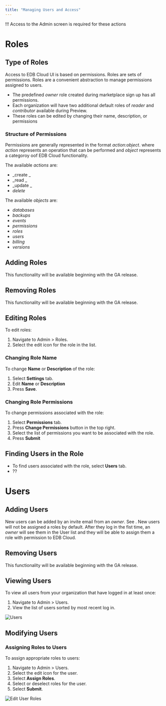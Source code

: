 ```yaml
---
title: "Managing Users and Access"
---
```


!!!
Access to the Admin screen is required for these actions


# Roles
  
## Type of Roles
Access to EDB Cloud UI is based on permissions. Roles are sets of permissions. Roles are a convenient abstraction to manage permissions assigned to users.

* The predefined _owner_ role created during marketplace sign up has all permissions.
* Each organization will have two additional default roles of _reader_ and _contributor_ available during Preview.
* These roles can be edited by changing their name, description, or permissions

### Structure of Permissions

Permissions are generally represented in the format _action:object_. where _action_ represents an operation that can be performed and _object_ represents a categoroy oof EDB Cloud functionality. 

The available _actions_ are:
* _create _
* _read  _
* _update _
* _delete_

The available _objects_ are:
* _databases_
* _backups_
* _events_
* _permissions_
* _roles_
* _users_
* _billing_
* _versions_

## Adding Roles
This functionality will be available beginning with the GA release.

## Removing Roles
This functionality will be available beginning with the GA release.

## Editing Roles
To edit roles:
1. Navigate to Admin > Roles.
2. Select the edit icon for the role in the list.

### Changing Role Name
To change **Name** or **Description** of the role:
1. Select **Settings** tab.
2. Edit **Name** or **Description**
3. Press **Save**.

### Changing Role Permissions

To change permissions associated with the role:
1. Select **Permissions** tab.
2. Press **Change Permissions** button in the top right.
3. Select the list of permissions you want to be associated with the role.
4. Press **Submit**


## Finding Users in the Role

* To find users associated with the role, select **Users** tab.
* ??

# Users
  
## Adding Users
New users can be added by an invite email from an _owner_. See <add link to Invite Users section in Getting Started>.  New users will not be assigned a roles by default.  After they log in the fist time, an _owner_ will see them in the User list and they will be able to assign them a role with permission to EDB Cloud.

## Removing Users
This functionality will be available beginning with the GA release.
  
## Viewing Users

To view all users from your organization that have logged in at least once:

1. Navigate to Admin > Users.
2. View the list of users sorted by most recent log in.

![Users](images/users.png "Users") 
  
## Modifying Users

### Assigning Roles to Users
To assign appropriate roles to users:
1. Navigate to Admin > Users.
2. Select the edit icon for the user.
3. Select **Assign Roles**.
4. Select or deselect roles for the user.
5. Select **Submit**.


![Edit User Roles](images/edit-user.png "Edit User Roles")


